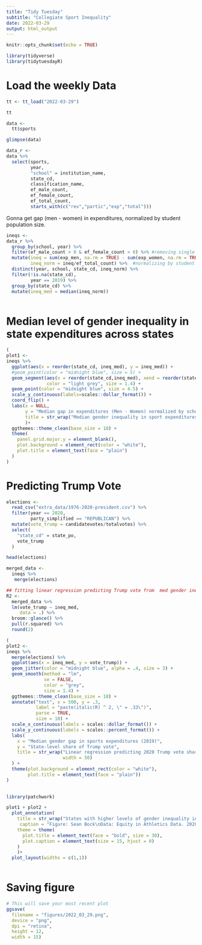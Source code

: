```yaml
---
title: "Tidy Tuesday"
subtitle: "Collegiate Sport Inequality"
date: 2022-03-29
output: html_output
---
```



```r

knitr::opts_chunk$set(echo = TRUE)

library(tidyverse)
library(tidytuesdayR)

```

# Load the weekly Data


```r

tt <- tt_load("2022-03-29")

```


```r

tt

```


```r
data <- 
  tt$sports

glimpse(data)
```



```r
data_r <- 
data %>%
  select(sports, 
         year, 
         "school" = institution_name, 
         state_cd, 
         classification_name, 
         ef_male_count, 
         ef_female_count, 
         ef_total_count,
         starts_with(c("rev","partic","exp","total"))) 
```

Gonna get gap (men - women) in expenditures, normalized by student population size.
```r
ineqs <- 
data_r %>%
  group_by(school, year) %>%
  filter(ef_male_count > 0 & ef_female_count > 0) %>% #removing single gender schools
  mutate(ineq = sum(exp_men, na.rm = TRUE) - sum(exp_women, na.rm = TRUE),
         ineq_norm = ineq/ef_total_count) %>%  #normalizing by student population
  distinct(year, school, state_cd, ineq_norm) %>%
  filter(!is.na(state_cd),
         year == 2019) %>% 
  group_by(state_cd) %>%
  mutate(ineq_med = median(ineq_norm))
  
```

# Median level of gender inequality in state expenditures across states

```r
(
plot1 <- 
ineqs %>%
  ggplot(aes(x = reorder(state_cd, ineq_med), y = ineq_med)) +
  #geom_point(color = "midnight blue", size = 5) +
  geom_segment(aes(x = reorder(state_cd,ineq_med), xend = reorder(state_cd,ineq_med), y = 0, yend = ineq_med),
               color = "light grey", size = 1.4) +
  geom_point(color = "midnight blue", size = 4.5) +
  scale_y_continuous(labels=scales::dollar_format()) +
  coord_flip() +
  labs(x = NULL,
       y = "Median gap in expenditures (Men - Women) normalized by school size",
       title = str_wrap("Median gender inequality in sport expenditures by state (2019)", width = 50)
       )+
  ggthemes::theme_clean(base_size = 18) +
  theme(
    panel.grid.major.y = element_blank(),
    plot.background = element_rect(color = "white"),
    plot.title = element_text(face = "plain")
  )
)
```

# Predicting Trump Vote

```r


elections <- 
  read_csv("extra_data/1976-2020-president.csv") %>%
  filter(year == 2020,
         party_simplified == "REPUBLICAN") %>%
  mutate(vote_trump = candidatevotes/totalvotes) %>%
  select(
    "state_cd" = state_po,
    vote_trump
  )

head(elections)
```


```r
merged_data <-
  ineqs %>% 
   merge(elections)

## fitting linear regression predicting Trump vote from  med gender inequality in sports expenditures at the state level
R2 <-
  merged_data %>%
  lm(vote_trump ~ ineq_med, 
     data = .) %>%
  broom::glance() %>%
  pull(r.squared) %>%
  round(2)
```


```r
(
plot2 <- 
ineqs %>%
  merge(elections) %>%
  ggplot(aes(x = ineq_med, y = vote_trump)) +
  geom_jitter(color = "midnight blue", alpha = .4, size = 3) +
  geom_smooth(method = "lm", 
              se = FALSE,
              color = "grey",
              size = 1.4) +
  ggthemes::theme_clean(base_size = 18) +
  annotate("text", x = 500, y = .3,
           label = "paste(italic(R) ^ 2, \" = .33\")", 
           parse = TRUE,
           size = 10) +
  scale_x_continuous(labels = scales::dollar_format()) +
  scale_y_continuous(labels = scales::percent_format()) +
  labs(
    x = "Median gender gap in sports expenditures (2019)",
    y = "State-level share of Trump vote",
    title = str_wrap("Linear regression predicting 2020 Trump vote share from state-level median gender gap in sports expenditures",
                     width = 50)
  ) +
  theme(plot.background = element_rect(color = "white"),
        plot.title = element_text(face = "plain"))
)
  
```


```r
library(patchwork)

plot1 + plot2 +
  plot_annotation(
    title = str_wrap("States with higher levels of gender inequality in collegiate sports expenditures voted for Trump in 2020", width = 70),
     caption = "Figure: Sean Bock\nData: Equity in Athletics Data. 2020 election data from the MIT Election Lab\nCode: https://github.com/Sdbock/tidytuesday",
    theme = theme(
      plot.title = element_text(face = "bold", size = 30),
      plot.caption = element_text(size = 15, hjust = 0)
    )
    )+
  plot_layout(widths = c(1,1))
  

```

# Saving figure

```r
# This will save your most recent plot
ggsave(
  filename = "figures/2022_03_29.png",
  device = "png",
  dpi = "retina",
  height = 12,
  width = 15)

```
